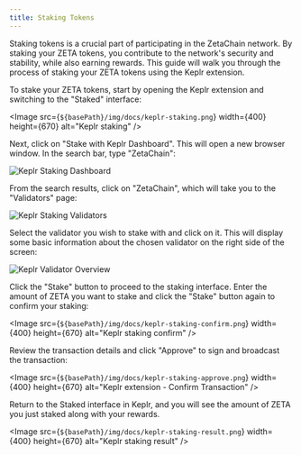 ```yaml
---
title: Staking Tokens
---
```




Staking tokens is a crucial part of participating in the ZetaChain network. By staking your ZETA tokens, you contribute to the network's security and stability, while also earning rewards. This guide will walk you through the process of staking your ZETA tokens using the Keplr extension.

To stake your ZETA tokens, start by opening the Keplr extension and switching to the "Staked" interface:

<Image src={`${basePath}/img/docs/keplr-staking.png`} width={400} height={670} alt="Keplr staking" />


Next, click on "Stake with Keplr Dashboard". This will open a new browser window. In the search bar, type "ZetaChain":

![Keplr Staking Dashboard](/img/docs/keplr-staking-dashboard.png)


From the search results, click on "ZetaChain", which will take you to the "Validators" page:

![Keplr Staking Validators](/img/docs/keplr-staking-validators.png)


Select the validator you wish to stake with and click on it. This will display some basic information about the chosen validator on the right side of the screen:

![Keplr Validator Overview](/img/docs/keplr-validator-overview.png)


Click the "Stake" button to proceed to the staking interface. Enter the amount of ZETA you want to stake and click the "Stake" button again to confirm your staking:

<Image src={`${basePath}/img/docs/keplr-staking-confirm.png`} width={400} height={670} alt="Keplr staking confirm" />


Review the transaction details and click "Approve" to sign and broadcast the
transaction:

<Image
  src={`${basePath}/img/docs/keplr-staking-approve.png`}
  width={400}
  height={670}
  alt="Keplr extension - Confirm Transaction"
/>


Return to the Staked interface in Keplr, and you will see the amount of ZETA you just staked along with your rewards.

<Image src={`${basePath}/img/docs/keplr-staking-result.png`} width={400} height={670} alt="Keplr staking result" />

